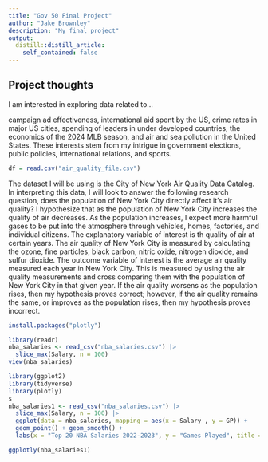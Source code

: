 ```yaml
---
title: "Gov 50 Final Project"
author: "Jake Brownley"
description: "My final project"
output:
  distill::distill_article:
    self_contained: false
---
```




## Project thoughts

I am interested in exploring data related to...

campaign ad effectiveness, international aid spent by the US, crime rates in major US cities, spending of leaders in under developed countries, the economics of the 2024 MLB season, and air and sea pollution in the United States. These interests stem from my intrigue in government elections, public policies, international relations, and sports. 

```r
df = read.csv("air_quality_file.csv")
```

The dataset I will be using is the City of New York Air Quality Data Catalog. In interpreting this data, I will look to answer the following research question, does the population of New York City directly affect it's air quality? I hypothesize that as the population of New York City increases the quality of air decreases. As the population increases, I expect more harmful gases to be put into the atmosphere through vehicles, homes, factories, and individual citizens. The explanatory variable of interest is th quality of air at certain years. The air quality of New York City is measured by calculating the ozone, fine particles, black carbon, nitric oxide, nitrogen dioxide, and sulfur dioxide. The outcome variable of interest is the average air quality measured each year in New York City. This is measured by using the air quality measurements and cross comparing them with the population of New York City in that given year. If the air quality worsens as the population rises, then my hypothesis proves correct; however, if the air quality remains the same, or improves as the population rises, then my hypothesis proves incorrect. 

```r
install.packages("plotly")
```


```r
library(readr)
nba_salaries <- read_csv("nba_salaries.csv") |>
  slice_max(Salary, n = 100)
view(nba_salaries)
```

```r
library(ggplot2)
library(tidyverse)
library(plotly)
s
nba_salaries1 <- read_csv("nba_salaries.csv") |>
  slice_max(Salary, n = 100) |>
  ggplot(data = nba_salaries, mapping = aes(x = Salary , y = GP)) +
  geom_point() + geom_smooth() +
  labs(x = "Top 20 NBA Salaries 2022-2023", y = "Games Played", title = "Correlation Between Pay and Games Played in the NBA")

ggplotly(nba_salaries1)
```

